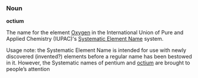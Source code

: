 ===Noun===
'''octium'''

The name for the element [[Oxygen]] in the International Union of Pure and Applied Chemistry (IUPAC)'s [[w:Systematic_element_name|Systematic Element Name]] system.

Usage note: the Systematic Element Name is intended for use with newly discovered (invented?) elements before a regular name has been bestowed in it.  However, the Systematic names of pentium and [[octium]] are brought to people&rsquo;s attention
